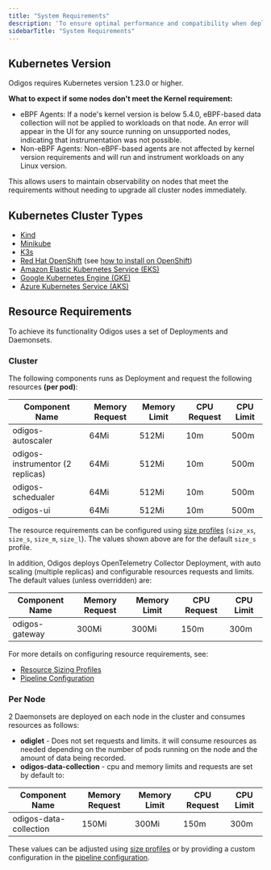 ```yaml
---
title: "System Requirements"
description: 'To ensure optimal performance and compatibility when deploying Odigos, your environment must meet the following system requirements:'
sidebarTitle: "System Requirements"
---
```



## Kubernetes Version

Odigos requires Kubernetes version 1.23.0 or higher.

<KernelVersion />

**What to expect if some nodes don't meet the Kernel requirement:**

- eBPF Agents: If a node's kernel version is below 5.4.0, eBPF-based data collection will not be applied to workloads on that node. An error will appear in the UI for any source running on unsupported nodes, indicating that instrumentation was not possible.
- Non-eBPF Agents: Non-eBPF-based agents are not affected by kernel version requirements and will run and instrument workloads on any Linux version.

This allows users to maintain observability on nodes that meet the requirements without needing to upgrade all cluster nodes immediately.

## Kubernetes Cluster Types

- [Kind](https://kind.sigs.k8s.io)
- [Minikube](https://minikube.sigs.k8s.io/docs/start)
- [K3s](https://k3s.io)
- [Red Hat OpenShift](https://catalog.redhat.com/software/container-stacks/detail/675201b3ade18c062e2efc0b) (see [how to install on OpenShift](/setup/installation-options#openshift-installation))
- [Amazon Elastic Kubernetes Service (EKS)](https://aws.amazon.com/eks/)
- [Google Kubernetes Engine (GKE)](https://cloud.google.com/kubernetes-engine)
- [Azure Kubernetes Service (AKS)](https://azure.microsoft.com/en-us/products/kubernetes-service)

## Resource Requirements

To achieve its functionality Odigos uses a set of Deployments and Daemonsets.

### Cluster

The following components runs as Deployment and request the following resources **(per pod)**:

| Component Name | Memory Request | Memory Limit | CPU Request | CPU Limit |
|---------------|---------------|-------------|------------|----------|
| odigos-autoscaler      | 64Mi         | 512Mi       | 10m       | 500m     |
| odigos-instrumentor (2 replicas)       | 64Mi         | 512Mi       | 10m       | 500m     |
| odigos-schedualer      | 64Mi         | 512Mi       | 10m       | 500m     |
| odigos-ui | 64Mi         | 512Mi       | 10m       | 500m     |

The resource requirements can be configured using [size profiles](/profiles/available-profiles#resource-sizing-profiles) (`size_xs`, `size_s`, `size_m`, `size_l`). The values shown above are for the default `size_s` profile.

In addition, Odigos deploys OpenTelemetry Collector Deployment, 
with auto scaling (multiple replicas) and configurable resources requests and limits.
The default values (unless overridden) are:

| Component Name | Memory Request | Memory Limit | CPU Request | CPU Limit |
|---------------|---------------|-------------|------------|----------|
| odigos-gateway      | 300Mi         | 300Mi       | 150m       | 300m     |

For more details on configuring resource requirements, see:
- [Resource Sizing Profiles](/profiles/available-profiles#resource-sizing-profiles)
- [Pipeline Configuration](/pipeline/configuration)

### Per Node

2 Daemonsets are deployed on each node in the cluster and consumes resources as follows:

- **odiglet** - Does not set requests and limits. it will consume resources as needed depending on the number of pods running on the node and the amount of data being recorded.
- **odigos-data-collection** - cpu and memory limits and requests are set by default to:

| Component Name | Memory Request | Memory Limit | CPU Request | CPU Limit |
|---------------|---------------|-------------|------------|----------|
| odigos-data-collection | 150Mi         | 300Mi       | 150m       | 300m     |

These values can be adjusted using [size profiles](/profiles/available-profiles#resource-sizing-profiles) or by providing a custom configuration in the [pipeline configuration](/pipeline/configuration).


